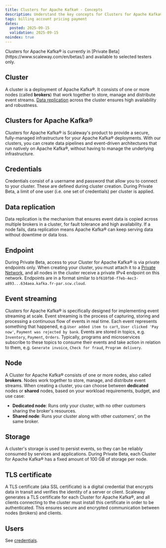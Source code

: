 ```yaml
---
title: Clusters for Apache Kafka® - Concepts
description: Understand the key concepts for Clusters for Apache Kafka®.
tags: billing account pricing payment
dates:
  posted: 2025-09-15
  validation: 2025-09-15
noindex: true
---
```


<Message type="note">
Clusters for Apache Kafka® is currently in [Private Beta](https://www.scaleway.com/en/betas/) and available to selected testers only.
</Message>

## Cluster

A cluster is a deployment of Apache Kafka®. It consists of one or more nodes (called **brokers**) that work together to store, manage and distribute event streams. [Data replication](#data-replication) across the cluster ensures high availability and robustness.

## Clusters for Apache Kafka®

Clusters for Apache Kafka® is Scaleway's product to provide a secure, fully-managed infrastructure for your Apache Kafka® deployments. With our clusters, you can create data pipelines and event-driven architectures that run natively on Apache Kafka®, without having to manage the underlying infrastructure.

## Credentials

Credentials consist of a username and password that allow you to connect to your cluster. These are defined during cluster creation. During Private Beta, a limit of one user (i.e. one set of credentials) per cluster is applied.

## Data replication

Data replication is the mechanism that ensures event data is copied across multiple brokers in a cluster, for fault tolerance and high availability. If a node fails, data replication means Apache Kafka® can keep serving data without downtime or data loss.

## Endpoint

During Private Beta, access to your Cluster for Apache Kafka® is via private endpoints only. When creating your cluster, you must attach it to a [Private Network](/vpc/concepts/#private-networks), and all nodes in the cluster receive a private IPv4 endpoint on this network. Endpoints are in a format similar to `bf610fb0-f7eb-4ec3-a893...634aea.kafka.fr-par.scw.cloud`.

## Event streaming

Clusters for Apache Kafka® is specifically designed for implementing event streaming at scale. Event streaming is the process of capturing, storing and processing a continuous flow of events in real time. Each event represents something that happened, e.g.`User added item to cart`, `User clicked 'Pay now'`, `Payment was rejected by bank`. Events are stored in topics, e.g. `Inventory`, `Payment`, `Orders`. Typically, programs and microservices subscribe to these topics to consume their events and take action in relation to them, e.g. `Generate invoice`, `Check for fraud`, `Program delivery`.

## Node

A Cluster for Apache Kafka® consists of one or more nodes, also called **brokers**. Nodes work together to store, manage, and distribute event streams. When creating a cluster, you can choose between **dedicated** nodes or **shared** nodes, based on your workload requirements, budget, and use case:

- **Dedicated node**: Runs only your cluster, with no other customers sharing the broker's resources.
- **Shared node**: Runs your cluster along with other customers', on the same broker.

## Storage

A cluster's storage is used to persist events, so they can be reliably consumed by services and applications. During Private Beta, each Cluster for Apache Kafka® has a fixed amount of 100 GB of storage per node.

## TLS certificate

A TLS certificate (aka SSL certificate) is a digital credential that encrypts data in transit and verifies the identity of a server or client. Scaleway generates a TLS certificate for each Cluster for Apache Kafka®, and all clients connecting to the cluster must install this certificate in order to be authenticated. This ensures secure and encrypted communication between nodes (brokers) and clients.

## Users

See [credentials](#credentials).

